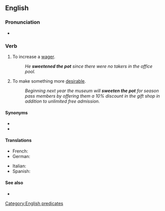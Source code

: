 ==English==

===Pronunciation===
* {{audio|en|En-au-sweeten the pot.ogg|Audio (AU)}}

===Verb===
{{en-verb|*}}

# {{lb|en|idiomatic}} To increase a [[wager]].
#: ''He '''sweetened the pot''' since there were no takers in the office pool.''
# {{lb|en|idiomatic}} To make something more [[desirable]].
#: ''Beginning next year the museum will '''sweeten the pot''' for season pass members by offering them a 10% discount in the gift shop in addition to unlimited free admission.''

====Synonyms====
* {{l|en|up the ante}}
* {{l|en|raise the stakes}}

====Translations====
{{trans-top|to make a living}}
* French: {{t+|fr|mettre du beurre dans les épinards}}
* German: {{t+|de|das macht den Kohl nicht fett}}
{{trans-mid}}
* Italian: {{t|it|arrotondare lo stipendio}}
* Spanish: {{t|es|redondear el presupuesto}}
{{trans-bottom}}

====See also====
* {{l|en|sugarcoat the pill}}

[[Category:English predicates]]